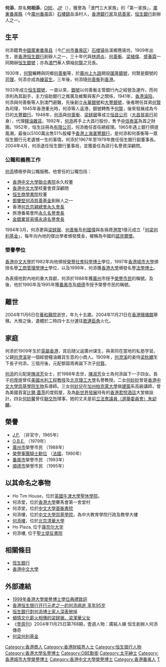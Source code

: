 {{Not|何添 (香港中文科教師)}}
{{Infobox Biography
| subject_name   = 何添 
| image_name     = He Tian.jpg|frame|right
| image_size     = 200px
| image_caption  = 何添
| date_of_birth  = 1909年
| place_of_birth = {{HKG-1876}}
| date_of_death  = {{death date and age|2004|11|6|1909|0|0}}
| place_of_death = {{flag|HKG}}[[灣仔|灣仔]][[跑馬地|跑馬地]][[養和醫院|養和醫院]]
| 墓地 = 
| occupation     = [[銀行家|銀行家]]、[[慈善家|慈善家]]
| 配偶 = [[陳淑芳|陳淑芳]]（?年結婚；1988年逝世）
| 父母       = [[何澄溪|何澄溪]]（父親）
| 兄弟       = [[何賢|何賢]]（弟弟）
| 子女       =
}}

'''何添'''，原名'''何相添'''，[[OBE|OBE]]、[[太平绅士|JP]]（{{bd|1909年||2004年|11月6日|}}），獲譽為「澳門三大家族」的「第一家族」，[[廣東|廣東]][[番禺縣|番禺縣]]（今[[廣州|廣州]][[番禺区|番禺]]區）[[石楼镇_(广州市)|石樓鎮]]岳溪村人，[[香港|香港]][[銀行家|銀行家]]及[[慈善家|慈善家]]，[[恒生銀行|恒生銀行]]創辦人之一。

==生平==
何添籍貫[[中國|中國]][[廣東|廣東]][[番禺县|番禺县]]（今[[广州市|广州市]][[番禺区|番禺区]]）[[石楼镇_(广州市)|石楼镇]]岳溪鄉應唐坊，1909年出生，是[[香港|香港]][[恒生銀行|恒生銀行]]創辦人之一，三十年代與[[林炳炎|林炳炎]]、[[何善衡|何善衡]]、[[梁植偉|梁植偉]]、[[盛春霖|盛春霖]]一同開辦[[恒生銀號|恒生銀號]]；亦為[[澳門|澳門]]華人領袖[[何賢|何賢]]之兄長。

1930年，[[何賢|何賢]]輾轉與同鄉[[何善衡|何善衡]]等，於[[廣州|廣州]][[上九路|上九路]]開設[[匯隆銀號|匯隆銀號]]，何賢是銀號的[[司理|司理]]，何添亦成為[[練習生|練習生]]，三年後，何添隨[[何善衡|何善衡]]到[[香港|香港]]。

1933年成立[[恒生銀號|恒生銀號]]，一直以來，[[銀號|銀號]]以何善衡主管銀行內之經營及運作，而何添則為其副手，主力協助銀行之推廣及維繫與客戶之關係，1941年，[[香港日治時期|香港淪陷]]，何添與何善衡等人到澳門避難，先後創立[[永華銀號|永華銀號]]和[[大豐銀號|大豐銀號]]，後者聘任其弟[[何賢|何賢]]為司理，1945年香港重光時，何添等人返港，銀號轉售予[[何賢|何賢]]，後來發展成為今日的[[大豐銀行|大豐銀行]]。1946年，[[何添|何添]]與[[何善衡|何善衡]]、[[梁銶琚|梁銶琚]]等成立[[恒昌公司|恒昌公司]]（[[大昌貿易行|大昌貿易行]]前身），代理[[糧油雜貨|糧油雜貨]]。1992年，[[何添|何添]]將手上大昌行股份，售予[[中信泰富|中信泰富]]為首之財團。1952年，恒生註冊為[[有限公司|有限公司]]，何添擔任首任總經理。1965年遇上銀行擠提風潮，最後以5100萬出售51%股權予[[香港上海滙豐銀行|香港上海滙豐銀行]]，是何添和何善衡等一眾恒生銀行元老遺憾一生的事情。何添於1967年至1979年擔任恒生銀行副董事長。2004年4月，何添退任恒生銀行董事局，並獲委任為該行名譽資深顧問。

===公職和義務工作===
[[何添|何添]]積極參與公職服務。他曾任的公職包括：
*[[香港中文大學|香港中文大學]][[聯合書院|聯合書院]]永久校董
*[[香港中文大學|香港中文大學]]校董會資深顧問
*[[恒生商學書院|恒生商學書院]]校董
*[[鄧肇堅何添慈善基金|鄧肇堅何添慈善基金]]創辦人之一
*香港[[何氏宗親總會|何氏宗親總會]][[永久會長|永久會長]]
*旅港番禺會所[[永久名譽會長|永久名譽會長]]
*[[金銀業貿易場|金銀業貿易場]][[永遠名譽會長|永遠名譽會長]]

1994年3月，何添更與[[梁銶琚|梁銶琚]]、[[何善衡|何善衡]]及[[利國偉|利國偉]]與各捐資[[港幣|港幣]]1億元成立「[[何梁何利基金|何梁何利基金]]」，每年向內地的傑出學者頒發獎金，被稱為中國的[[諾貝爾獎|諾貝爾獎]]。

===榮譽學位===

[[香港中文大學|香港中文大學]]於1982年向他頒授[[榮譽社會科學博士|榮譽社會科學博士]]學位，1997年[[香港城市大學|香港城市大學]]頒授名譽[[工商管理學博士|工商管理學博士]]學位，以及1999年，何添獲[[香港大學|香港大學]]頒發名譽[[法學博士|法學博士]]。

為表揚他對內地的重大貢獻，何添於1988年獲[[廣州|廣州]]市授予[[榮譽市民|榮譽市民]]的稱號。及後，他於1990年及1995年獲[[番禺市|番禺市]]及[[順德|順德]]市授予榮譽市民的稱號。

==離世==
2004年11月6日在[[養和醫院|養和醫院]]逝世，年九十五歲。2004年11月21日在[[香港殯儀館|香港殯儀館]]舉殯。大殮之後，遺體於二時四十五分運往[[歌連臣角|歌連臣角]]火化。

==家庭==
何添於1909年生於[[英屬香港|英屬香港]]，其后随父返廣州谋生，與弟同在當地的私塾学習。父親[[何澄溪|何澄溪]]是一個經營糧油雜貨生意的小商人。1909年，[[何澄溪|何澄溪]]的妾侍[[梁秋嫻|梁秋嫻]]生下長子何添，三個月後，元配鄧碧周再誕下次子[[何賢|何賢]]。

[[何添|何添]]的元配是[[陳淑芳|陳淑芳]]女士，於1988年去世，[[陳淑芳|陳淑芳]]女士為何添誕下一子四女。長子[[何厚煌|何厚煌]]曾任[[美國水利工程教授|美國水利工程教授]]及[[北京理工大學|北京理工大學]]名譽教授。二女[[何妙妙|何妙妙]]曾是[[香港中文大學|香港中文大學]][[崇基學院|崇基學院]][[生物|生物]]系導師。三女[[何妙兒|何妙兒]]在[[加州|加州]][[柏克萊大學|柏克萊大學]]做[[建築|建築]]系高級講師，曾為美國首富[[比爾·蓋茨|比爾·蓋茨]]的度假屋，及為[[新世界發展|新世界發展]]持有的[[香港君悅酒店|香港君悅酒店]]大堂做設計。四女[[何妙馨|何妙馨]]曾任[[聯交所|聯交所]]理事，她的丈夫是前[[第一屆香港立法會|立法會議員（選舉委員會）]][[朱幼麟|朱幼麟]]。

==榮譽==
* [[太平紳士|J.P.]] （非官守，1965年）
* [[OBE|O.B.E.]] （1979年）
* [[廣州市|廣州市]]榮譽市民 （1988年）
* [[法國榮譽軍團勳章|榮譽軍團騎士勳位]] （[[法國|法國]]，1990年）
* [[番禺市|番禺市]]榮譽市民 （1993年）
* [[顺德市|順德市]]榮譽市民 （1995年）

== 以其命名之事物 ==
* Ho Tim House，位於[[英國|英國]][[牛津大學聖休學院|牛津大學聖休學院]]。
* 何添堂，位於[[香港大學|香港大學]]賽馬會第一舍堂村
* 何添堂，位於[[中文大學|中文大學]][[善衡書院|善衡書院]]
* 何添樓，位於[[中文大學|中文大學]][[崇基學院|崇基學院]]，為中大教育學院行政及教學大樓
* [[清華大學化學館|何添樓]]，位於[[北京清華大學|北京清華大學]]
* Ho Plaza, 位于[[康奈尔大学|康奈尔大学]]
* 何添樓, 位于[[聖士提反書院|聖士提反書院]]

==相關條目==
* [[恆生銀行|恆生銀行]]
* [[香港中文大學|香港中文大學]]

==外部連結==
*[http://www3.hku.hk/eroonweb/hongrads/person_c.php?id=45 1999年香港大學榮譽博士學位典禮致詞]{{dead link|date=2017年11月 |bot=InternetArchiveBot |fix-attempted=yes }}
*[http://news.163.com/41109/0/14O6M8EH0001124U.html 香港恒生银行开行元老之一的何添病逝 享年95岁] {{Wayback|url=http://news.163.com/41109/0/14O6M8EH0001124U.html |date=20051204210045 }}
*[https://web.archive.org/web/20070929151128/http://www.hangseng.com/hsb/chi/abo/pr/a110804ca.pdf 恒生銀行對何添博士家人深表惋悼]
*[http://www.gqb.gov.cn/node2/node3/node16/node18/userobject7ai212.html 傾情文化薪火相傳的梁銶琚、梁潔華父女] {{Wayback|url=http://www.gqb.gov.cn/node2/node3/node16/node18/userobject7ai212.html |date=20201127130712 }}
*《[[壹周刊|壹周刊]]》2004年11月25日第768期，壹週人物：廣結人緣 恒生創辦人何添傳奇
*[https://web.archive.org/web/20081101101803/http://www.hlhl.org.cn/hlhl_index.htm 何梁何利基金]

{{DEFAULTSORT:H}}
[[Category:香港商人|Category:香港商人]]
[[Category:香港財經界人士|Category:香港財經界人士]]
[[Category:恒生银行人物|Category:恒生银行人物]]
[[Category:香港大學名譽博士|Category:香港大學名譽博士]]
[[Category:OBE勳銜|Category:OBE勳銜]]
[[Category:太平紳士|Category:太平紳士]]
[[Category:香港城市大學榮譽博士|Category:香港城市大學榮譽博士]]
[[Category:香港中文大學榮譽博士|Category:香港中文大學榮譽博士]]
[[Category:香港番禺人|Category:香港番禺人]]
[[Category:何姓|T]]